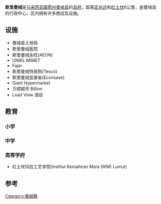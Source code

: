 {{Infobox settlement
|other_name = Seri Manjung
|official_name = 斯里曼绒
|settlement_type =
|website = [http://mpm.gov.my/ mpm.gov.my]
|image_skyline = 
|image_flag = 
|image_seal = 
|pushpin_map = Malaysia
|pushpin_label_position = right
|coordinates_region = MY
|subdivision_type = 国家
|subdivision_type1 = [[马来西亚行政区划|州属]]
|subdivision_name = [[马来西亚|马来西亚]]
|subdivision_name1 = [[霹雳州|霹雳州]]
|established_title = Establishment
|established_date = 
|leader_title =
|leader_name =
|area_total_sq_mi = 
|area_total_km2 = 
|population_as_of = 
|population_total = 
|population_density_sq_mi = 
|population_density_km2 = 
|population_demonym = 
|timezone = [[马来西亚标准时间|马来西亚标准时间]]
|utc_offset = +8
|timezone_DST =
|elevation_m = 
|elevation_ft =
| latd = 4 |latm = 12|lats = |latNS = N
| longd = 110|longm =40 |longs = |longEW = E
|coordinates_display = title
|postal_code_type = [[邮政编号|邮政编号]]
|postal_code = 32xxx
|blank_name_sec1 = 
|blank_info_sec1 =

}}

'''斯里曼绒'''是[[马来西亚|马来西亚]][[霹雳州|霹雳州]][[曼绒县|曼绒县]]的[[县府|县府]]，距离[[实兆远|实兆远]]和[[红土坎|红土坎]]6公里，是曼绒县的行政中心，区内拥有许多商店及设施。

==设施==
* 曼绒县土地局
* 斯里曼绒医院
* 斯里曼绒永旺(AEON)
* UNIKL MIMET
* Fajar
* 斯里曼绒特易购(Tesco)
* 斯里曼绒宜康省(Econsave)
* Giant Hypermarket 
* 万顺超市 Billion
* Lead View 酒店

==教育==
===小学===
===中学===

===高等学府===
*红土坎玛拉工艺学院(Institut Kemahiran Mara (IKM) Lumut)

==参考==
{{Portal box|马来西亚}}
{{reflist}}

{{霹雳州}}

[[Category:曼絨縣|Category:曼絨縣]]